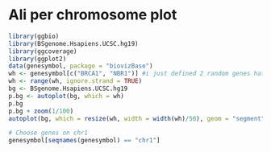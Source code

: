 # Ali per chromosome plot

```r
library(ggbio)
library(BSgenome.Hsapiens.UCSC.hg19)
library(ggcoverage)
library(ggplot2)
data(genesymbol, package = "biovizBase")
wh <- genesymbol[c("BRCA1", "NBR1")] #i just defined 2 random genes hat they recommend in the tutorial
wh <- range(wh, ignore.strand = TRUE)
bg <- BSgenome.Hsapiens.UCSC.hg19
p.bg <- autoplot(bg, which = wh)
p.bg
p.bg + zoom(1/100)
autoplot(bg, which = resize(wh, width = width(wh)/50), geom = "segment")
```

```r
# Choose genes on chr1
genesymbol[seqnames(genesymbol) == "chr1"]
```

